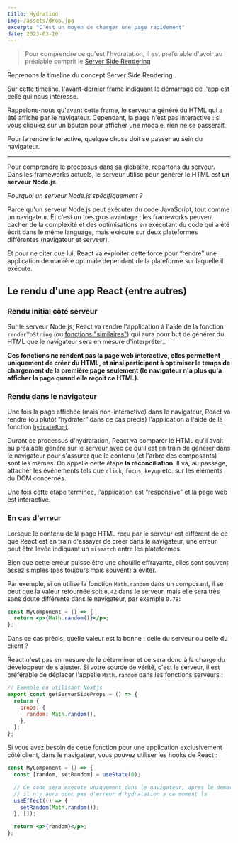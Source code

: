 ```yaml
---
title: Hydration
img: /assets/drop.jpg
excerpt: "C'est un moyen de charger une page rapidement"
date: 2023-03-10
---
```



> Pour comprendre ce qu'est l'hydratation, il est preferable d'avoir au préalable comprit le [Server Side Rendering](/concepts/ssr)

Reprenons la timeline du concept Server Side Rendering.

<AppStartTimeline client:only />

Sur cette timeline, l'avant-dernier frame indiquant le démarrage de l'app est celle qui nous intéresse.

Rappelons-nous qu'avant cette frame, le serveur a généré du HTML qui a été affiche par le navigateur. Cependant, la page n'est pas interactive : si vous cliquiez sur un bouton pour afficher une modale, rien ne se passerait.

Pour la rendre interactive, quelque chose doit se passer au sein du navigateur.

---

Pour comprendre le processus dans sa globalité, repartons du serveur. Dans les frameworks actuels, le serveur utilise pour générer le HTML est **un serveur Node.js**.

_Pourquoi un serveur Node.js spécifiquement ?_

Parce qu'un serveur Node.js peut exécuter du code JavaScript, tout comme un navigateur. Et c'est un très gros avantage : les frameworks peuvent cacher de la complexité et des optimisations en exécutant du code qui a été écrit dans le même language, mais exécute sur deux plateformes différentes (navigateur et serveur).

Et pour ne citer que lui, React va exploiter cette force pour “rendre” une application de manière optimale dependant de la plateforme sur laquelle il exécute.

## Le rendu d'une app React (entre autres)

### Rendu initial côté serveur

Sur le serveur Node.js, React va rendre l'application à l'aide de la fonction `renderToString` (ou [fonctions "similaires"](https://beta.reactjs.org/reference/react-dom/server)) qui aura pour but de générer du HTML que le navigateur sera en mesure d'interpréter..

**Ces fonctions ne rendent pas la page web interactive, elles permettent uniquement de créer du HTML, et ainsi participent à optimiser le temps de chargement de la première page seulement (le navigateur n'a plus qu'à afficher la page quand elle reçoit ce HTML).**

### Rendu dans le navigateur

Une fois la page affichée (mais non-interactive) dans le navigateur, React va rendre (ou plutôt “hydrater” dans ce cas précis) l'application a l'aide de la fonction [`hydrateRoot`](https://beta.reactjs.org/reference/react-dom/client/hydrateRoot).

Durant ce processus d'hydratation, React va comparer le HTML qu'il avait au préalable généré sur le serveur avec ce qu'il est en train de générer dans le navigateur pour s'assurer que le contenu (et l'arbre des composants) sont les mêmes. On appelle cette étape **la réconciliation**. Il va, au passage, attacher les événements tels que `click`, `focus`, `keyup` etc. sur les éléments du DOM concernés.

Une fois cette étape terminée, l'application est “responsive” et la page web est interactive.

### En cas d'erreur

Lorsque le contenu de la page HTML reçu par le serveur est différent de ce que React est en train d'essayer de créer dans le navigateur, une erreur peut être levée indiquant un `mismatch` entre les plateformes.

Bien que cette erreur puisse être une chouille effrayante, elles sont souvent assez simples (pas toujours mais souvent) à éviter.

Par exemple, si on utilise la fonction `Math.random` dans un composant, il se peut que la valeur retournée soit `0.42` dans le serveur, mais elle sera très sans doute différente dans le navigateur, par exemple `0.78`:

```jsx
const MyComponent = () => {
  return <p>{Math.random()}</p>;
};
```

Dans ce cas précis, quelle valeur est la bonne : celle du serveur ou celle du client ?

React n'est pas en mesure de le déterminer et ce sera donc à la charge du développeur de s'ajuster. Si votre source de vérité, c'est le serveur, il est préférable de déplacer l'appelle `Math.random` dans les fonctions serveurs :

```jsx
// Exemple en utilisant Nextjs
export const getServerSideProps = () => {
  return {
    props: {
      random: Math.random(),
    },
  };
};
```

Si vous avez besoin de cette fonction pour une application exclusivement côté client, dans le navigateur, vous pouvez utiliser les hooks de React :

```jsx
const MyComponent = () => {
  const [random, setRandom] = useState(0);

  // Ce code sera execute uniquement dans le navigateur, apres le demarrage de React
  // il n'y aura donc pas d'erreur d'hydratation a ce moment la
  useEffect(() => {
    setRandom(Math.random());
  }, []);

  return <p>{random}</p>;
};
```
